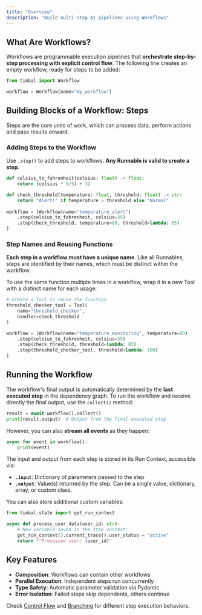 ```yaml
---
title: "Overview"
description: "Build multi-step AI pipelines using Workflows"
---
```


## What Are Workflows?

Workflows are programmable execution pipelines that **orchestrate step-by-step processing with explicit control flow**.
The following line creates an empty workflow, ready for steps to be added:

```python 
from timbal import Workflow

workflow = Workflow(name="my_workflow")
```

## Building Blocks of a Workflow: Steps

Steps are the core units of work, which can process data, perform actions and pass results onward.

### Adding Steps to the Workflow

Use `.step()` to add steps to workflows. **Any Runnable is valid to create a step**.

```python
def celsius_to_fahrenheit(celsius: float) -> float:
    return (celsius * 9/5) + 32

def check_threshold(temperature: float, threshold: float) -> str:
    return "Alert!" if temperature > threshold else "Normal"
    
workflow = (Workflow(name="temperature_alert")
    .step(celsius_to_fahrenheit, celsius=35)
    .step(check_threshold, temperature=80, threshold=lambda: 85)
)
```

### Step Names and Reusing Functions

**Each step in a workflow must have a unique name**. Like all Runnables, steps are identified by their names, which must be distinct within the workflow.

To use the same function multiple times in a workflow, wrap it in a new Tool with a distinct name for each usage:

```python
# Create a Tool to reuse the function
threshold_checker_tool = Tool(
    name="threshold_checker",
    handler=check_threshold
)

workflow = (Workflow(name="temperature_monitoring", temperature=80)
    .step(celsius_to_fahrenheit, celsius=35)
    .step(check_threshold, threshold=lambda: 85)
    .step(threshold_checker_tool, threshold=lambda: 100)
)
```

## Running the Workflow

The workflow's final output is automatically determined by the **last executed step** in the dependency graph. 
To run the workflow and receive directly the final output, use the `collect()` method:

```python
result = await workflow().collect()
print(result.output)  # Output from the final executed step
```

However, you can also **stream all events** as they happen:
```python
async for event in workflow():
    print(event)
```

The input and output from each step is stored in its Run Context, accessible via:

- **`.input`**: Dictionary of parameters passed to the step
- **`.output`**: Value(s) returned by the step. Can be a single value, dictionary, array, or custom class.

You can also store additional custom variables:

```python
from timbal.state import get_run_context

async def process_user_data(user_id: str):
    # New variable saved in the step context:
    get_run_context().current_trace().user_status = "active"
    return f"Processed user: {user_id}"
```



## Key Features
- **Composition**: Workflows can contain other workflows
- **Parallel Execution**: Independent steps run concurrently
- **Type Safety**: Automatic parameter validation via Pydantic
- **Error Isolation**: Failed steps skip dependents, others continue

Check [Control Flow](/workflows/control-flow) and [Branching](/workflows/branching) for different step execution behaviors.
